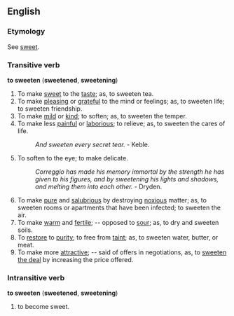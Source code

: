 ==English==
===Etymology===
See [[sweet]].
===Transitive verb===
'''to sweeten''' ('''sweetened''', '''sweetening''')
#To make [[sweet]] to the [[taste]]; as, to sweeten tea. 
#To make [[pleasing]] or [[grateful]] to the mind or feelings; as, to sweeten life; to sweeten friendship. 
#To make [[mild]] or [[kind]]; to soften; as, to sweeten the temper. 
#To make less [[painful]] or [[laborious]]; to relieve; as, to sweeten the cares of life. 
#:''And sweeten every secret tear.'' - Keble.
#To soften to the eye; to make delicate. 
#:''Correggio has made his memory immortal by the strength he has given to his figures, and by sweetening his lights and shadows, and melting them into each other.'' - Dryden.
#To make [[pure]] and [[salubrious]] by destroying [[noxious]] matter; as, to sweeten rooms or apartments that have been infected; to sweeten the air. 
#To make [[warm]] and [[fertile]]; -- opposed to [[sour]]; as, to dry and sweeten soils. 
#To [[restore]] to [[purity]]; to free from [[taint]]; as, to sweeten water, butter, or meat. 
#To make more [[attractive]]; -- said of offers in negotiations, as, to [[sweeten the deal]] by increasing the price offered. 
===Intransitive verb===
'''to sweeten''' ('''sweetened''', '''sweetening''')
#to become sweet.


<!-- from webster http://machaut.uchicago.edu/?action=search&word=sweeten&resource=Webster%27s&quicksearch=on

Sweeten (Page: 1458)
Sweet"en (?), v. t. [imp. & p. p. Sweetened (?); p. pr. & vb. n. Sweetening.] [See Sweet, a.] 

1. To make sweet to the taste; as, to sweeten tea. 

2. To make pleasing or grateful to the mind or feelings; as, to sweeten life; to sweeten friendship. 

3. To make mild or kind; to soften; as, to sweeten the temper. 

4. To make less painful or laborious; to relieve; as, to sweeten the cares of life. Dryden. 

And sweeten every secret tear. Keble.
5. To soften to the eye; to make delicate. 

Correggio has made his memory immortal by the strength he has given to his figures, and by sweetening his lights and shadows, and melting them into each other. Dryden.
6. To make pure and salubrious by destroying noxious matter; as, to sweeten rooms or apartments that have been infected; to sweeten the air. 

7. To make warm and fertile; -- opposed to sour; as, to dry and sweeten soils. 

8. To restore to purity; to free from taint; as, to sweeten water, butter, or meat. 

9. To make more attractive; -- said of offers in negotiations, as, to sweeten the deal by increasing the price offered. 


--------------------------------------------------------------------------------
Sweeten (Page: 1458)
Sweet"en, v. i. To become sweet. Bacon. 

-->